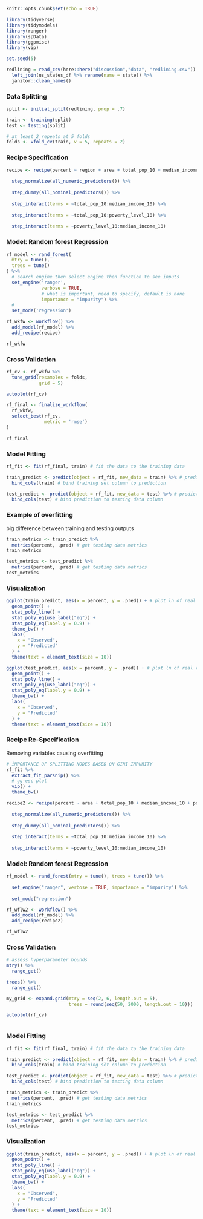 ```r
knitr::opts_chunk$set(echo = TRUE)

library(tidyverse)
library(tidymodels)
library(ranger)
library(spData)
library(ggpmisc)
library(vip)

set.seed(5)
```

```r
redlining = read_csv(here::here("discussion","data", "redlining.csv")) %>% 
  left_join(us_states_df %>% rename(name = state)) %>% 
  janitor::clean_names()
```

### Data Splitting

```r
split <- initial_split(redlining, prop = .7)

train <- training(split)
test <- testing(split)

# at least 2 repeats at 5 folds
folds <- vfold_cv(train, v = 5, repeats = 2)
```

### Recipe Specification

```r
recipe <- recipe(percent ~ region + area + total_pop_10 + median_income_10 + poverty_level_10, data = train) %>%
  
  step_normalize(all_numeric_predictors()) %>% 
  
  step_dummy(all_nominal_predictors()) %>% 
  
  step_interact(terms = ~total_pop_10:median_income_10) %>% 
  
  step_interact(terms = ~total_pop_10:poverty_level_10) %>% 
  
  step_interact(terms = ~poverty_level_10:median_income_10) 
```

### Model: Random forest Regression

```r
rf_model <- rand_forest(
  mtry = tune(),
  trees = tune()
) %>% 
  # search engine then select engine then function to see inputs
  set_engine('ranger',
             verbose = TRUE,
             # what is important, need to specify, default is none
             importance = "impurity") %>% 
  # 
  set_mode('regression')
```

```r
rf_wkfw <- workflow() %>% 
  add_model(rf_model) %>% 
  add_recipe(recipe)

rf_wkfw
```

### Cross Validation

```r
rf_cv <- rf_wkfw %>% 
  tune_grid(resamples = folds,
            grid = 5)

```

```r
autoplot(rf_cv)
```

```r
rf_final <- finalize_workflow(
  rf_wkfw,
  select_best(rf_cv,
              metric = 'rmse')
)

rf_final
```

### Model Fitting

```r
rf_fit <- fit(rf_final, train) # fit the data to the training data
```

```r
train_predict <- predict(object = rf_fit, new_data = train) %>% # predict the training set
  bind_cols(train) # bind training set column to prediction

test_predict <- predict(object = rf_fit, new_data = test) %>% # predict the training set
  bind_cols(test) # bind prediction to testing data column
```

### Example of overfitting
big difference between training and testing outputs
```r
train_metrics <- train_predict %>%
  metrics(percent, .pred) # get testing data metrics
train_metrics

test_metrics <- test_predict %>%
  metrics(percent, .pred) # get testing data metrics
test_metrics
```

### Visualization

```r
ggplot(train_predict, aes(x = percent, y = .pred)) + # plot ln of real versus ln of predicted
  geom_point() +
  stat_poly_line() +
  stat_poly_eq(use_label("eq")) +
  stat_poly_eq(label.y = 0.9) +
  theme_bw() +
  labs(
    x = "Observed",
    y = "Predicted"
  ) +
  theme(text = element_text(size = 10))

```

```r

ggplot(test_predict, aes(x = percent, y = .pred)) + # plot ln of real versus ln of predicted
  geom_point() +
  stat_poly_line() +
  stat_poly_eq(use_label("eq")) +
  stat_poly_eq(label.y = 0.9) +
  theme_bw() +
  labs(
    x = "Observed",
    y = "Predicted"
  ) +
  theme(text = element_text(size = 10))
```

### Recipe Re-Specification

Removing variables causing overfitting

```r
# iMPORTANCE OF SPLITTING NODES BASED ON GINI IMPURITY
rf_fit %>% 
  extract_fit_parsnip() %>% 
  # gg-esc plot
  vip() +
  theme_bw()
```

```r
recipe2 <- recipe(percent ~ area + total_pop_10 + median_income_10 + poverty_level_10, data = train) %>%
  
  step_normalize(all_numeric_predictors()) %>% 
  
  step_dummy(all_nominal_predictors()) %>% 
  
  step_interact(terms = ~total_pop_10:median_income_10) %>% 
  
  step_interact(terms = ~poverty_level_10:median_income_10) 
```

### Model: Random forest Regression

```r
rf_model <- rand_forest(mtry = tune(), trees = tune()) %>%
  
  set_engine("ranger", verbose = TRUE, importance = "impurity") %>% 
  
  set_mode("regression")
```

```r
rf_wflw2 <- workflow() %>%
  add_model(rf_model) %>%
  add_recipe(recipe2)

rf_wflw2
```

### Cross Validation
```r
# assess hyperparameter bounds
mtry() %>% 
  range_get()

trees() %>% 
  range_get()
```

```r
my_grid <- expand.grid(mtry = seq(2, 6, length.out = 5),
                       trees = round(seq(50, 2000, length.out = 10)))


```

```r
autoplot(rf_cv)
```

```r

```

### Model Fitting

```r
rf_fit <- fit(rf_final, train) # fit the data to the training data
```

```r
train_predict <- predict(object = rf_fit, new_data = train) %>% # predict the training set
  bind_cols(train) # bind training set column to prediction

test_predict <- predict(object = rf_fit, new_data = test) %>% # predict the training set
  bind_cols(test) # bind prediction to testing data column
```

```r
train_metrics <- train_predict %>%
  metrics(percent, .pred) # get testing data metrics
train_metrics

test_metrics <- test_predict %>%
  metrics(percent, .pred) # get testing data metrics
test_metrics
```

### Visualization

```r
ggplot(train_predict, aes(x = percent, y = .pred)) + # plot ln of real versus ln of predicted
  geom_point() +
  stat_poly_line() +
  stat_poly_eq(use_label("eq")) +
  stat_poly_eq(label.y = 0.9) +
  theme_bw() +
  labs(
    x = "Observed",
    y = "Predicted"
  ) +
  theme(text = element_text(size = 10))
```

```r

```

